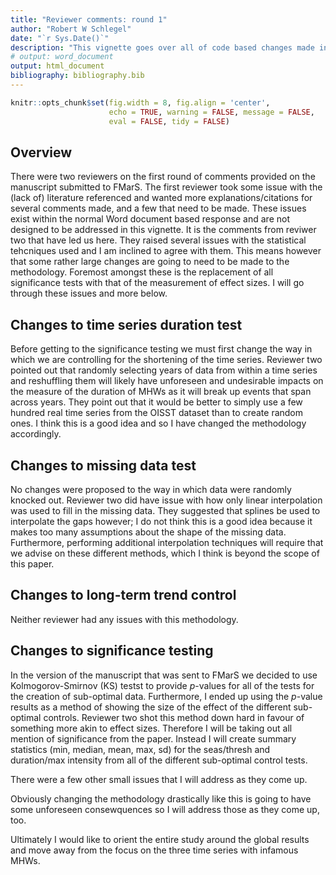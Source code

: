 ```yaml
---
title: "Reviewer comments: round 1"
author: "Robert W Schlegel"
date: "`r Sys.Date()`"
description: "This vignette goes over all of code based changes made in response to the first round of reviewer comments."
# output: word_document
output: html_document
bibliography: bibliography.bib
---
```


```r
knitr::opts_chunk$set(fig.width = 8, fig.align = 'center',
                      echo = TRUE, warning = FALSE, message = FALSE, 
                      eval = FALSE, tidy = FALSE)
```


## Overview

There were two reviewers on the first round of comments provided on the manuscript submitted to FMarS. The first reviewer took some issue with the (lack of) literature referenced and wanted more explanations/citations for several comments made, and a few that need to be made. These issues exist within the normal Word document based response and are not designed to be addressed in this vignette. It is the comments from reviwer two that have led us here. They raised several issues with the statistical tehcniques used and I am inclined to agree with them. This means however that some rather large changes are going to need to be made to the methodology. Foremost amongst these is the replacement of all significance tests with that of the measurement of effect sizes. I will go through these issues and more below.

## Changes to time series duration test

Before getting to the significance testing we must first change the way in which we are controlling for the shortening of the time series. Reviewer two pointed out that randomly selecting years of data from within a time series and reshuffling them will likely have unforeseen and undesirable impacts on the measure of the duration of MHWs as it will break up events that span across years. They point out that it would be better to simply use a few hundred real time series from the OISST dataset than to create random ones. I think this is a good idea and so I have changed the methodology accordingly.

## Changes to missing data test

No changes were proposed to the way in which data were randomly knocked out. Reviewer two did have issue with how only linear interpolation was used to fill in the missing data. They suggested that splines be used to interpolate the gaps however; I do not think this is a good idea because it makes too many assumptions about the shape of the missing data. Furthermore, performing additional interpolation techniques will require that we advise on these different methods, which I think is beyond the scope of this paper.

## Changes to long-term trend control

Neither reviewer had any issues with this methodology.

## Changes to significance testing

In the version of the manuscript that was sent to FMarS we decided to use Kolmogorov-Smirnov (KS) testst to provide _p_-values for all of the tests for the creation of sub-optimal data. Furthermore, I ended up using the _p_-value results as a method of showing the size of the effect of the different sub-optimal controls. Reviewer two shot this method down hard in favour of something more akin to effect sizes. Therefore I will be taking out all mention of significance from the paper. Instead I will create summary statistics (min, median, mean, max, sd) for the seas/thresh and duration/max intensity from all of the different sub-optimal control tests.

There were a few other small issues that I will address as they come up.

Obviously changing the methodology drastically like this is going to have some unforeseen consewquences so I will address those as they come up, too.

Ultimately I would like to orient the entire study around the global results and move away from the focus on the three time series with infamous MHWs.

